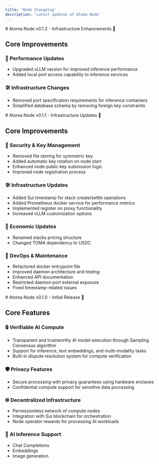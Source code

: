 ```yaml
---
title: 'Node Changelog'
description: 'Latest updates of Atoma Node'
---
```


<Update label="2024-12-26" description="v0.1.2">
# Atoma Node v0.1.2 - Infrastructure Enhancements 🔧

## Core Improvements

### 🚀 Performance Updates
- Upgraded vLLM version for improved inference performance
- Added local port access capability to inference services

### 🛠️ Infrastructure Changes
- Removed port specification requirements for inference containers
- Simplified database schema by removing foreign key constraints

</Update>

<Update label="2024-12-21" description="v0.1.1">
# Atoma Node v0.1.1 - Infrastructure Updates 🔄

## Core Improvements

### 🔐 Security & Key Management
- Removed file storing for symmetric key
- Added automatic key rotation on node start
- Enhanced node public key submission logic
- Improved node registration process

### 🛠️ Infrastructure Updates
- Added Sui timestamp for stack create/settle operations
- Added Prometheus docker service for performance metrics
- Implemented register on proxy functionality
- Increased vLLM customization options

### 💼 Economic Updates
- Renamed stacks pricing structure
- Changed TOMA dependency to USDC

### 🔧 DevOps & Maintenance
- Refactored docker entrypoint file
- Improved daemon architecture and testing
- Enhanced API documentation
- Restricted daemon port external exposure
- Fixed timestamp-related issues

</Update>

<Update label="2024-10-11" description="v0.1.0">
# Atoma Node v0.1.0 - Initial Release 🚀

## Core Features

### 🔒 Verifiable AI Compute
- Transparent and trustworthy AI model execution through Sampling Consensus algorithm
- Support for inference, text embeddings, and multi-modality tasks
- Built-in dispute resolution system for compute verification

### 🛡️ Privacy Features
- Secure processing with privacy guarantees using hardware enclaves
- Confidential compute support for sensitive data processing

### 🌐 Decentralized Infrastructure
- Permissionless network of compute nodes
- Integration with Sui blockchain for orchestration
- Node operator rewards for processing AI workloads

### 🤖 AI Inference Support
- Chat Completions 
- Embeddings
- Image generation

</Update>

